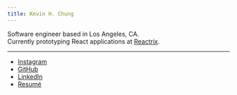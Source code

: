 ```yaml
---
title: Kevin H. Chung
---
```


Software engineer based in Los Angeles, CA.<br/>
Currently prototyping React applications at [Reactrix](https://www.reactrix.app/).

---

- [Instagram](https://instagram.com/kevhjc)
- [GitHub](https://github.com/kevhjc)
- [LinkedIn](https://www.linkedin.com/in/kevc/)
- [Resumé](https://read.cv/kevc)
